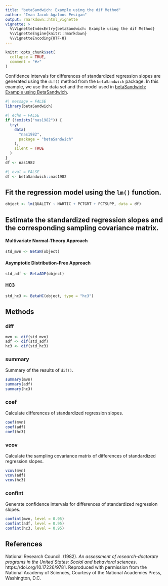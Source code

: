 ```yaml
---
title: "betaSandwich: Example using the dif Method"
author: "Ivan Jacob Agaloos Pesigan"
output: rmarkdown::html_vignette
vignette: >
  %\VignetteIndexEntry{betaSandwich: Example using the dif Method}
  %\VignetteEngine{knitr::rmarkdown}
  %\VignetteEncoding{UTF-8}
---
```


```r
knitr::opts_chunk$set(
  collapse = TRUE,
  comment = "#>"
)
```

Confidence intervals for
differences of standardized regression slopes
are generated using
the `dif()` method from the `betaSandwich` package.
In this example,
we use the data set and the model used in
[betaSandwich: Example using BetaSandwich](example-beta-sandwich.html).

```r
#| message = FALSE
library(betaSandwich)
```

```r
#| echo = FALSE
if (!exists("nas1982")) {
  try(
    data(
      "nas1982",
      package = "betaSandwich"
    ),
    silent = TRUE
  )
}
df <- nas1982
```

```r
#| eval = FALSE
df <- betaSandwich::nas1982
```

## Fit the regression model using the `lm()` function.

```r
object <- lm(QUALITY ~ NARTIC + PCTGRT + PCTSUPP, data = df)
```

## Estimate the standardized regression slopes and the corresponding sampling covariance matrix.

#### Multivariate Normal-Theory Approach

```r
std_mvn <- BetaN(object)
```

#### Asymptotic Distribution-Free Approach

```r
std_adf <- BetaADF(object)
```

#### HC3

```r
std_hc3 <- BetaHC(object, type = "hc3")
```

## Methods

### diff

```r
mvn <- dif(std_mvn)
adf <- dif(std_adf)
hc3 <- dif(std_hc3)
```

### summary

Summary of the results of `dif()`.

```r
summary(mvn)
summary(adf)
summary(hc3)
```

### coef

Calculate differences of standardized regression slopes.

```r
coef(mvn)
coef(adf)
coef(hc3)
```

### vcov

Calculate the sampling covariance matrix of differences of standardized regression slopes.

```r
vcov(mvn)
vcov(adf)
vcov(hc3)
```

### confint

Generate confidence intervals for differences of standardized regression slopes.

```r
confint(mvn, level = 0.95)
confint(adf, level = 0.95)
confint(hc3, level = 0.95)
```

## References

National Research Council. (1982).
*An assessment of research-doctorate programs in the United States: Social and behavioral sciences*.
https://doi.org/10.17226/9781.
Reproduced with permission from the National Academy of Sciences,
Courtesy of the National Academies Press, Washington, D.C.

